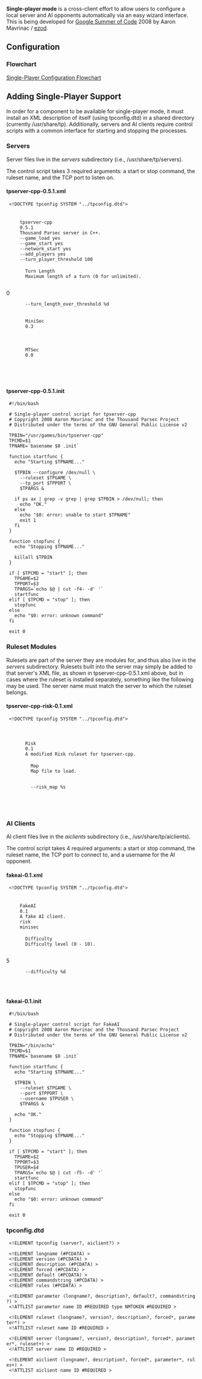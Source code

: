 '''Single-player mode''' is a cross-client effort to allow users to configure a local server and AI opponents automatically via an easy wizard interface. This is being developed for [[Google Summer of Code]] 2008 by Aaron Mavrinac / [[User:Ezod|ezod]].

==Configuration==

===Flowchart===

[[images/SinglePlayerFC.png|Single-Player Configuration Flowchart]]

==Adding Single-Player Support==

In order for a component to be available for single-player mode, it must install an XML description of itself (using tpconfig.dtd) in a shared directory (currently /usr/share/tp). Additionally, servers and AI clients require control scripts with a common interface for starting and stopping the processes.

===Servers===

Server files live in the ''servers'' subdirectory (i.e., /usr/share/tp/servers).

The control script takes 3 required arguments: a start or stop command, the ruleset name, and the TCP port to listen on.

====tpserver-cpp-0.5.1.xml====

  <?xml version="1.0"?>
  <!DOCTYPE tpconfig SYSTEM "../tpconfig.dtd">
  <tpconfig>
    <server name="tpserver-cpp-0.5.1">
      <longname>tpserver-cpp</longname>
      <version>0.5.1</version>
      <description>Thousand Parsec server in C++.</description>
      <forced>--game_load yes</forced>
      <forced>--game_start yes</forced>
      <forced>--network_start yes</forced>
      <forced>--add_players yes</forced>
      <forced>--turn_player_threshold 100</forced>
      <parameter name="turnlength" type="I">
        <longname>Turn Length</longname>
        <description>Maximum length of a turn (0 for unlimited).</description>
        <default>0</default>
        <commandstring>--turn_length_over_threshold %d</commandstring>
      </parameter>
      <ruleset name="minisec">
        <longname>MiniSec</longname>
        <version>0.3</version>
        <description />
      </ruleset>
      <ruleset name="mtsec">
        <longname>MTSec</longname>
        <version>0.0</version>
        <description />
      </ruleset>
    </server>
  </tpconfig>

====tpserver-cpp-0.5.1.init====

  #!/bin/bash
  
  # Single-player control script for tpserver-cpp
  # Copyright 2008 Aaron Mavrinac and the Thousand Parsec Project
  # Distributed under the terms of the GNU General Public License v2
  
  TPBIN="/usr/games/bin/tpserver-cpp"
  TPCMD=$1
  TPNAME=`basename $0 .init`
  
  function startfunc {
    echo "Starting $TPNAME..."
  
    $TPBIN --configure /dev/null \
      --ruleset $TPGAME \
      --tp_port $TPPORT \
      $TPARGS &
  
    if ps ax | grep -v grep | grep $TPBIN > /dev/null; then
      echo "OK."
    else
      echo "$0: error: unable to start $TPNAME"
      exit 1
    fi
  }
  
  function stopfunc {
    echo "Stopping $TPNAME..."
  
    killall $TPBIN
  }
  
  if [ $TPCMD = "start" ]; then
    TPGAME=$2
    TPPORT=$3
    TPARGS=`echo $@ | cut -f4- -d' '`
    startfunc
  elif [ $TPCMD = "stop" ]; then
    stopfunc
  else
    echo "$0: error: unknown command"
  fi
  
  exit 0

===Ruleset Modules===

Rulesets are part of the server they are modules for, and thus also live in the ''servers'' subdirectory. Rulesets built into the server may simply be added to that server's XML file, as shown in tpserver-cpp-0.5.1.xml above, but in cases where the ruleset is installed separately, something like the following may be used. The server name must match the server to which the ruleset belongs.

====tpserver-cpp-risk-0.1.xml====

  <?xml version="1.0"?>
  <!DOCTYPE tpconfig SYSTEM "../tpconfig.dtd">
  <tpconfig>
    <server name="tpserver-cpp-0.5.1">
      <ruleset name="risk">
        <longname>Risk</longname>
        <version>0.1</version>
        <description>A modified Risk ruleset for tpserver-cpp.</description>
        <parameter name="map" type="S">
          <longname>Map</longname>
          <description>Map file to load.</description>
          <default />
          <commandstring>--risk_map %s</commandstring>
        </parameter>
      </ruleset>
    </server>
  </tpconfig>

===AI Clients===

AI client files live in the ''aiclients'' subdirectory (i.e., /usr/share/tp/aiclients).

The control script takes 4 required arguments: a start or stop command, the ruleset name, the TCP port to connect to, and a username for the AI opponent.

====fakeai-0.1.xml====

  <?xml version="1.0"?>
  <!DOCTYPE tpconfig SYSTEM "../tpconfig.dtd">
  <tpconfig>
    <aiclient name="fakeai-0.1">
      <longname>FakeAI</longname>
      <version>0.1</version>
      <description>A fake AI client.</description>
      <rules>risk</rules>
      <rules>minisec</rules>
      <parameter name="difficulty" type="I">
        <longname>Difficulty</longname>
        <description>Difficulty level (0 - 10).</description>
        <default>5</default>
        <commandstring>--difficulty %d</commandstring>
      </parameter>
    </aiclient>
  </tpconfig>

====fakeai-0.1.init====

  #!/bin/bash
  
  # Single-player control script for FakeAI
  # Copyright 2008 Aaron Mavrinac and the Thousand Parsec Project
  # Distributed under the terms of the GNU General Public License v2
  
  TPBIN="/bin/echo"
  TPCMD=$1
  TPNAME=`basename $0 .init`
  
  function startfunc {
    echo "Starting $TPNAME..."
  
    $TPBIN \
      --ruleset $TPGAME \
      --port $TPPORT \
      --username $TPUSER \
      $TPARGS &
  
    echo "OK."
  }
  
  function stopfunc {
    echo "Stopping $TPNAME..."
  }
  
  if [ $TPCMD = "start" ]; then
    TPGAME=$2
    TPPORT=$3
    TPUSER=$4
    TPARGS=`echo $@ | cut -f5- -d' '`
    startfunc
  elif [ $TPCMD = "stop" ]; then
    stopfunc
  else
    echo "$0: error: unknown command"
  fi
  
  exit 0

===tpconfig.dtd===

  <!ELEMENT tpconfig (server?, aiclient?) >
  
  <!ELEMENT longname (#PCDATA) >
  <!ELEMENT version (#PCDATA) >
  <!ELEMENT description (#PCDATA) >
  <!ELEMENT forced (#PCDATA) >
  <!ELEMENT default (#PCDATA) >
  <!ELEMENT commandstring (#PCDATA) >
  <!ELEMENT rules (#PCDATA) >
  
  <!ELEMENT parameter (longname?, description?, default?, commandstring?) >
  <!ATTLIST parameter name ID #REQUIRED type NMTOKEN #REQUIRED >
  
  <!ELEMENT ruleset (longname?, version?, description?, forced*, parameter*) >
  <!ATTLIST ruleset name ID #REQUIRED >
  
  <!ELEMENT server (longname?, version?, description?, forced*, parameter*, ruleset+) >
  <!ATTLIST server name ID #REQUIRED >
  
  <!ELEMENT aiclient (longname?, description?, forced*, parameter*, rules+) >
  <!ATTLIST aiclient name ID #REQUIRED >